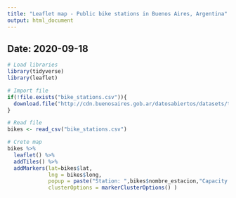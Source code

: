 ```yaml
---
title: "Leaflet map - Public bike stations in Buenos Aires, Argentina"
output: html_document
---
```

## Date: 2020-09-18

```r
# Load libraries
library(tidyverse)
library(leaflet)

# Import file
if(!file.exists("bike_stations.csv")){
  download.file("http://cdn.buenosaires.gob.ar/datosabiertos/datasets/transporte/estaciones-bicicletas-publicas/nuevas-estaciones-bicicletas-publicas.csv","bike_stations.csv")
}

# Read file
bikes <- read_csv("bike_stations.csv")

# Crete map
bikes %>%
  leaflet() %>%
  addTiles() %>%
  addMarkers(lat=bikes$lat, 
             lng = bikes$long, 
             popup = paste("Station: ",bikes$nombre_estacion,"Capacity: ",bikes$capacidad),
             clusterOptions = markerClusterOptions() )

```
